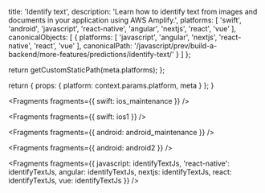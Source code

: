 
  title: 'Identify text',
  description:
    'Learn how to identify text from images and documents in your application using AWS Amplify.',
  platforms: [
    'swift',
    'android',
    'javascript',
    'react-native',
    'angular',
    'nextjs',
    'react',
    'vue'
  ],
  canonicalObjects: [
    {
      platforms: [
        'javascript',
        'angular',
        'nextjs',
        'react-native',
        'react',
        'vue'
      ],
      canonicalPath:
        '/javascript/prev/build-a-backend/more-features/predictions/identify-text/'
    }
  ]
};

  return getCustomStaticPath(meta.platforms);
};

  return {
    props: {
      platform: context.params.platform,
      meta
    }
  };
}


<Fragments fragments={{ swift: ios_maintenance }} />


<Fragments fragments={{ swift: ios1 }} />


<Fragments fragments={{ android: android_maintenance }} />


<Fragments fragments={{ android: android2 }} />


<Fragments
  fragments={{
    javascript: identifyTextJs,
    'react-native': identifyTextJs,
    angular: identifyTextJs,
    nextjs: identifyTextJs,
    react: identifyTextJs,
    vue: identifyTextJs
  }}
/>
